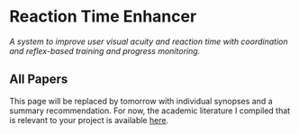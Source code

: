 # Reaction Time Enhancer {-#reactiontime}

*A system to improve user visual acuity and reaction time with coordination and reflex-based training and progress monitoring.*

## All Papers {-#allpapers}

This page will be replaced by tomorrow with individual synopses and a summary recommendation. For now, the academic literature I compiled that is relevant to your project is available [here](https://drive.google.com/drive/folders/1AAMU4hy0ZZvOtYDzRKzOkmxHT6xHcu_9?usp=sharing).